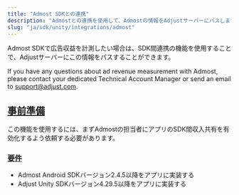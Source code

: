 ```yaml
---
title: "Admost SDKとの連携"
description: "Admostとの連携を使用して、Admostの情報をAdjustサーバーにパスします。"
slug: "ja/sdk/unity/integrations/admost"
---
```


Admost SDKで広告収益を計測したい場合は、SDK間連携の機能を使用することで、Adjustサーバーにこの情報をパスすることができます。

<Callout type="note">

If you have any questions about ad revenue measurement with Admost, please contact your dedicated Technical Account Manager or send an email to [support@adjust.com](mailto:support@adjust.com).

</Callout>

## [事前準備](before-you-begin)

この機能を使用するには、まずAdmostの担当者にアプリのSDK間収入共有を有効化するよう依頼する必要があります。

### [要件](requirements)

-  Admost Android SDKバージョン2\.4\.5以降をアプリに実装する
-  Adjust Unity SDKバージョン4\.29\.5以降をアプリに実装する
